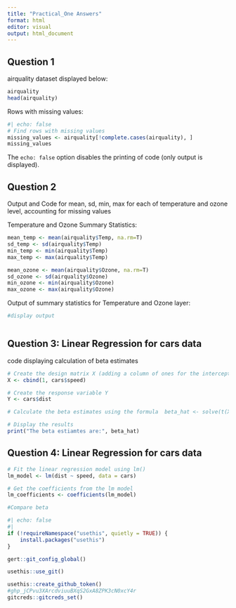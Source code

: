 ---
title: "Practical_One Answers"
format: html
editor: visual
output: html_document 
---

## Question 1

airquality dataset displayed below:

```{r}
airquality
head(airquality)

```

Rows with missing values:

```{r}
#| echo: false
# Find rows with missing values  
missing_values <- airquality[!complete.cases(airquality), ]  
missing_values
```

The `echo: false` option disables the printing of code (only output is displayed).

## Question 2

Output and Code for mean, sd, min, max for each of temperature and ozone level, accounting for missing values

Temperature and Ozone Summary Statistics:

```{r}
mean_temp <- mean(airquality$Temp, na.rm=T)
sd_temp <- sd(airquality$Temp)
min_temp <- min(airquality$Temp)
max_temp <- max(airquality$Temp)

mean_ozone <- mean(airquality$Ozone, na.rm=T)
sd_ozone <- sd(airquality$Ozone)
min_ozone <- min(airquality$Ozone)
max_ozone <- max(airquality$Ozone)


```

Output of summary statistics for Temperature and Ozone layer:

```{r}
#display output 



```

## Question 3: Linear Regression for cars data

code displaying calculation of beta estimates

```{r}
# Create the design matrix X (adding a column of ones for the intercept)  
X <- cbind(1, cars$speed)

# Create the response variable Y  
Y <- cars$dist  

# Calculate the beta estimates using the formula  beta_hat <- solve(t(X) %*% X) %*% (t(X) %*% Y)  

# Display the results  
print("The beta estiamtes are:", beta_hat) 
```

## Question 4: Linear Regression for cars data

```{r}
# Fit the linear regression model using lm()  
lm_model <- lm(dist ~ speed, data = cars)  

# Get the coefficients from the lm model  
lm_coefficients <- coefficients(lm_model) 

#Compare beta 

```

```{r}
#| echo: false
#| 
if (!requireNamespace("usethis", quietly = TRUE)) {  
    install.packages("usethis")  
}

gert::git_config_global()

usethis::use_git()

usethis::create_github_token()
#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
gitcreds::gitcreds_set()
```
